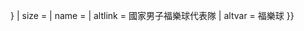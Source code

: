 {{country data {{{1}}}
| flaglink/core
| variant = {{{variant|{{{2|}}}}}}
| size = {{{size|}}}
| name = {{{name|}}}
| altlink = 國家男子福樂球代表隊
| altvar = 福樂球
}}<noinclude>
[[Category:旗幟模板系統|{{PAGENAME}}]]
[[Category:Floorball templates|{{PAGENAME}}]]
</noinclude>